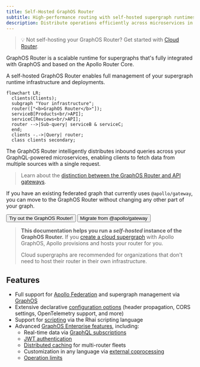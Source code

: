 ```yaml
---
title: Self-Hosted GraphOS Router
subtitle: High-performance routing with self-hosted supergraph runtimes
description: Distribute operations efficiently across microservices in your federated GraphQL API with the Apollo GraphOS Router. Configure caching, security features, and more.
---
```



> 💡 Not self-hosting your GraphOS Router? Get started with [Cloud Router](/graphos/quickstart/cloud/).

GraphOS Router is a scalable runtime for supergraphs that's fully integrated with GraphOS and based on the Apollo Router Core.

A self-hosted GraphOS Router enables full management of your supergraph runtime infrastructure and deployments.

```mermaid
flowchart LR;
  clients(Clients);
  subgraph "Your infrastructure";
  router(["<b>GraphOS Router</b>"]);
  serviceB[Products<br/>API];
  serviceC[Reviews<br/>API];
  router -->|Sub-query| serviceB & serviceC;
  end;
  clients -.->|Query| router;
  class clients secondary;
```

The GraphOS Router intelligently distributes inbound queries across your GraphQL-powered microservices, enabling clients to fetch data from multiple sources with a single request.

> Learn about the [distinction between the GraphOS Router and API gateways](/technotes/TN0037-api-gateways/).


If you have an existing federated graph that currently uses `@apollo/gateway`, you can move to the GraphOS Router without changing any other part of your graph.

<p>
  <Button
    colorScheme="indigo"
    to="/router/quickstart/"
    as={Link}
    style={{
      marginRight: '10px'
    }}
  >
    Try out the GraphOS Router!
  </Button>
  <Button
    colorScheme="gray"
    to="/router/migrating-from-gateway/"
    as={Link}
  >
    Migrate from @apollo/gateway
  </Button>
</p>

> **This documentation helps you run a _self-hosted_ instance of the GraphOS Router.** If you [create a cloud supergraph](/graphos/quickstart/cloud/) with Apollo GraphOS, Apollo provisions and hosts your router for you.
>
> Cloud supergraphs are recommended for organizations that don't need to host their router in their own infrastructure.


## Features

- Full support for [Apollo Federation](/federation/) and supergraph management via [GraphOS](/graphos/)
- Extensive declarative [configuration options](./configuration/overview) (header propagation, CORS settings, OpenTelemetry support, and more)
- Support for [scripting](./customizations/rhai/) via the Rhai scripting language
- Advanced [GraphOS Enterprise features](./enterprise-features), including:
    - Real-time data via [GraphQL subscriptions](./executing-operations/subscription-support/)
    - [JWT authentication](./configuration/authn-jwt)
    - [Distributed caching](./configuration/distributed-caching/) for multi-router fleets
    - Customization in any language via [external coprocessing](./customizations/coprocessor/)
    - [Operation limits](./configuration/operation-limits/)
